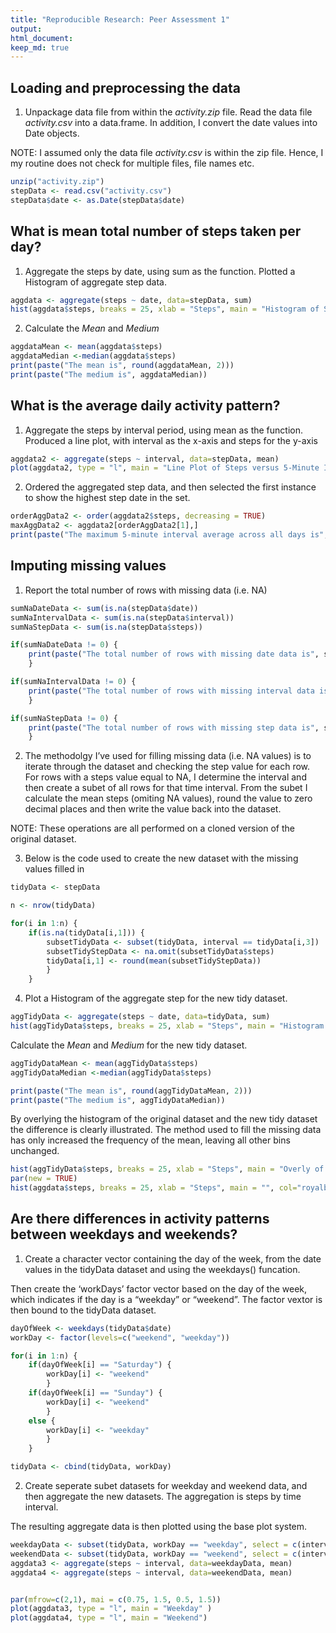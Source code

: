 ```yaml
---
title: "Reproducible Research: Peer Assessment 1"
output: 
html_document:
keep_md: true
---
```



## Loading and preprocessing the data

1. Unpackage data file from within the *activity.zip* file. Read the data file *activity.csv* into a data.frame. In addition, I convert the date values into Date objects.

NOTE: I assumed only the data file *activity.csv* is within the zip file. Hence, I my routine does not check for multiple files, file names etc.
```r

unzip("activity.zip")
stepData <- read.csv("activity.csv")
stepData$date <- as.Date(stepData$date)

```


## What is mean total number of steps taken per day?
1. Aggregate the steps by date, using sum as the function. Plotted a Histogram of aggregate step data.
```r

aggdata <- aggregate(steps ~ date, data=stepData, sum)
hist(aggdata$steps, breaks = 25, xlab = "Steps", main = "Histogram of Steps")

```

2. Calculate the _Mean_ and _Medium_
```r

aggdataMean <- mean(aggdata$steps)
aggdataMedian <-median(aggdata$steps)
print(paste("The mean is", round(aggdataMean, 2)))
print(paste("The medium is", aggdataMedian))

```



## What is the average daily activity pattern?
1. Aggregate the steps by interval period, using mean as the function. Produced a line plot, with interval as the x-axis and steps for the y-axis
```r

aggdata2 <- aggregate(steps ~ interval, data=stepData, mean)
plot(aggdata2, type = "l", main = "Line Plot of Steps versus 5-Minute Interval Times")

```

2. Ordered the aggregated step data, and then selected the first instance to show the highest step date in the set.
```r

orderAggData2 <- order(aggdata2$steps, decreasing = TRUE)
maxAggData2 <- aggdata2[orderAggData2[1],]
print(paste("The maximum 5-minute interval average across all days is", row.names(maxAggData2)))

```



## Imputing missing values
1. Report the total number of rows with missing data (i.e. NA)
```r

sumNaDateData <- sum(is.na(stepData$date))
sumNaIntervalData <- sum(is.na(stepData$interval))
sumNaStepData <- sum(is.na(stepData$steps))

if(sumNaDateData != 0) {
    print(paste("The total number of rows with missing date data is", sumNaDateData))
    }

if(sumNaIntervalData != 0) {
    print(paste("The total number of rows with missing interval data is", sumNaIntervalData))
    }

if(sumNaStepData != 0) {
    print(paste("The total number of rows with missing step data is", sumNaStepData))
    }

```

2. The methodolgy I've used for filling missing data (i.e. NA values) is to iterate through the dataset and checking the step value for each row. For rows with a steps value equal to NA, I determine the interval and then create a subet of all rows for that time interval. From the subet I calculate the mean steps (omiting NA values), round the value to zero decimal places and then write the value back into the dataset.

NOTE: These operations are all performed on a cloned version of the original dataset.

3. Below is the code used to create the new dataset with the missing values filled in 
```r

tidyData <- stepData

n <- nrow(tidyData)

for(i in 1:n) {
    if(is.na(tidyData[i,1])) {
        subsetTidyData <- subset(tidyData, interval == tidyData[i,3])
        subsetTidyStepData <- na.omit(subsetTidyData$steps)
        tidyData[i,1] <- round(mean(subsetTidyStepData))
        }
    }

```

4. Plot a Histogram of the aggregate step for the new tidy dataset.
```r

aggTidyData <- aggregate(steps ~ date, data=tidyData, sum)
hist(aggTidyData$steps, breaks = 25, xlab = "Steps", main = "Histogram of Steps")

```

Calculate the _Mean_ and _Medium_ for the new tidy dataset.
```r

aggTidyDataMean <- mean(aggTidyData$steps)
aggTidyDataMedian <-median(aggTidyData$steps)

print(paste("The mean is", round(aggTidyDataMean, 2)))
print(paste("The medium is", aggTidyDataMedian))

```


By overlying the histogram of the original dataset and the new tidy dataset the difference is clearly illustrated. The method used to fill the missing data has only increased the frequency of the mean, leaving all other bins unchanged.
```r

hist(aggTidyData$steps, breaks = 25, xlab = "Steps", main = "Overly of both Histograms", col="deepskyblue", ylim = c(0, 20))
par(new = TRUE)
hist(aggdata$steps, breaks = 25, xlab = "Steps", main = "", col="royalblue", ylim = c(0, 20))

```

## Are there differences in activity patterns between weekdays and weekends?
1. Create a character vector containing the day of the week, from the date values in the tidyData dataset and using the weekdays() funcation.

Then create the 'workDays' factor vector based on the day of the week, which indicates if the day is a "weekday" or "weekend". The factor vextor is then bound to the tidyData dataset.

```r

dayOfWeek <- weekdays(tidyData$date)
workDay <- factor(levels=c("weekend", "weekday"))

for(i in 1:n) {
    if(dayOfWeek[i] == "Saturday") {
        workDay[i] <- "weekend"
        }
    if(dayOfWeek[i] == "Sunday") {
        workDay[i] <- "weekend"
        }
    else {
        workDay[i] <- "weekday"
        }
    }    

tidyData <- cbind(tidyData, workDay)

```


2. Create seperate subet datasets for weekday and weekend data, and then aggregate the new datasets. The aggregation is steps by time interval.

The resulting aggregate data is then plotted using the base plot system.
```r

weekdayData <- subset(tidyData, workDay == "weekday", select = c(interval, steps, workDay))
weekendData <- subset(tidyData, workDay == "weekend", select = c(interval, steps, workDay))
aggdata3 <- aggregate(steps ~ interval, data=weekdayData, mean)
aggdata4 <- aggregate(steps ~ interval, data=weekendData, mean)


par(mfrow=c(2,1), mai = c(0.75, 1.5, 0.5, 1.5))
plot(aggdata3, type = "l", main = "Weekday" )
plot(aggdata4, type = "l", main = "Weekend")


```

